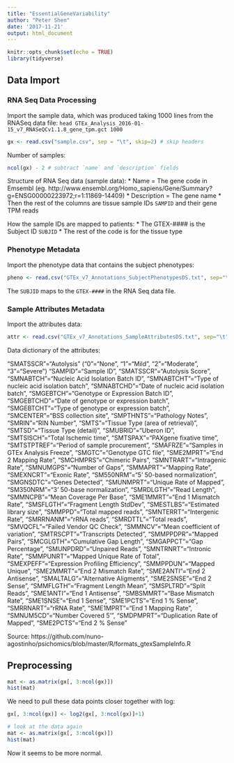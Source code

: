 ```yaml
---
title: "EssentialGeneVariability"
author: "Peter Shen"
date: '2017-11-21'
output: html_document
---
```


```r
knitr::opts_chunk$set(echo = TRUE)
library(tidyverse)
```

## Data Import

### RNA Seq Data Processing
Import the sample data, which was produced taking 1000 lines from the RNASeq data file:
`head GTEx_Analysis_2016-01-15_v7_RNASeQCv1.1.8_gene_tpm.gct 1000`
```r
gx <- read.csv("sample.csv", sep = "\t", skip=2) # skip headers
```

Number of samples:
```r
ncol(gx) - 2 # subtract `name` and `description` fields
```

Structure of RNA Seq data (sample data):
* Name = The gene code in Emsembl (eg. http://www.ensembl.org/Homo_sapiens/Gene/Summary?g=ENSG00000223972;r=1:11869-14409)
* Description = The gene name
* Then the rest of the columns are tissue sample IDs `SAMPID` and their gene TPM reads

How the sample IDs are mapped to patients:
* The GTEX-#### is the Subject ID `SUBJID`
* The rest of the code is for the tissue type

### Phenotype Metadata
Import the phenotype data that contains the subject phenotypes:
```r
pheno <- read.csv("GTEx_v7_Annotations_SubjectPhenotypesDS.txt", sep="\t")
```
The `SUBJID` maps to the `GTEX-####` in the RNA Seq data file.

### Sample Attributes Metadata
Import the attributes data:
```r
attr <- read.csv("GTEx_v7_Annotations_SampleAttributesDS.txt", sep="\t")
```

Data dictionary of the attributes:

"SMATSSCR"="Autolysis" ("0"="None", "1"="Mild", "2"="Moderate", "3"="Severe")
"SAMPID"="Sample ID", "SMATSSCR"="Autolysis Score",
"SMNABTCH"="Nucleic Acid Isolation Batch ID",
"SMNABTCHT"="Type of nucleic acid isolation batch",
"SMNABTCHD"="Date of nucleic acid isolation batch",
"SMGEBTCH"="Genotype or Expression Batch ID",
"SMGEBTCHD"="Date of genotype or expression batch",
"SMGEBTCHT"="Type of genotype or expression batch",
"SMCENTER"="BSS collection site",
"SMPTHNTS"="Pathology Notes", "SMRIN"="RIN Number",
"SMTS"="Tissue Type (area of retrieval)",
"SMTSD"="Tissue Type (detail)", "SMUBRID"="Uberon ID",
"SMTSISCH"="Total Ischemic time",
"SMTSPAX"="PAXgene fixative time",
"SMTSTPTREF"="Period of sample procurement",
"SMAFRZE"="Samples in GTEx Analysis Freeze",
"SMGTC"="Genotype GTC file",
"SME2MPRT"="End 2 Mapping Rate",
"SMCHMPRS"="Chimeric Pairs",
"SMNTRART"="Intragenic Rate",
"SMNUMGPS"="Number of Gaps", "SMMAPRT"="Mapping Rate",
"SMEXNCRT"="Exonic Rate",
"SM550NRM"="5' 50-based normalization",
"SMGNSDTC"="Genes Detected",
"SMUNMPRT"="Unique Rate of Mapped",
"SM350NRM"="3' 50-base normalization",
"SMRDLGTH"="Read Length",
"SMMNCPB"="Mean Coverage Per Base",
"SME1MMRT"="End 1 Mismatch Rate",
"SMSFLGTH"="Fragment Length StdDev",
"SMESTLBS"="Estimated library size",
"SMMPPD"="Total mapped reads",
"SMNTERRT"="Intergenic Rate",
"SMRRNANM"="rRNA reads", "SMRDTTL"="Total reads",
"SMVQCFL"="Failed Vendor QC Check",
"SMMNCV"="Mean coefficient of variation",
"SMTRSCPT"="Transcripts Detected",
"SMMPPDPR"="Mapped Pairs",
"SMCGLGTH"="Cumulative Gap Length",
"SMGAPPCT"="Gap Percentage",
"SMUNPDRD"="Unpaired Reads", "SMNTRNRT"="Intronic Rate",
"SMMPUNRT"="Mapped Unique Rate of Total",
"SMEXPEFF"="Expression Profiling Efficiency",
"SMMPPDUN"="Mapped Unique",
"SME2MMRT"="End 2 Mismatch Rate",
"SME2ANTI"="End 2 Antisense",
"SMALTALG"="Alternative Aligments",
"SME2SNSE"="End 2 Sense",
"SMMFLGTH"="Fragment Length Mean",
"SMSPLTRD"="Split Reads", "SME1ANTI"="End 1 Antisense",
"SMBSMMRT"="Base Mismatch Rate",
"SME1SNSE"="End 1 Sense",
"SME1PCTS"="End 1 % Sense", "SMRRNART"="rRNA Rate",
"SME1MPRT"="End 1 Mapping Rate",
"SMNUM5CD"="Number Covered 5'",
"SMDPMPRT"="Duplication Rate of Mapped",
"SME2PCTS"="End 2 % Sense"

Source: https://github.com/nuno-agostinho/psichomics/blob/master/R/formats_gtexSampleInfo.R

## Preprocessing
```r
mat <- as.matrix(gx[, 3:ncol(gx)])
hist(mat)
```

We need to pull these data points closer together with log:
```r
gx[, 3:ncol(gx)] <- log2(gx[, 3:ncol(gx)]+1)

# look at the data again
mat <- as.matrix(gx[, 3:ncol(gx)])
hist(mat)
```
Now it seems to be more normal.

